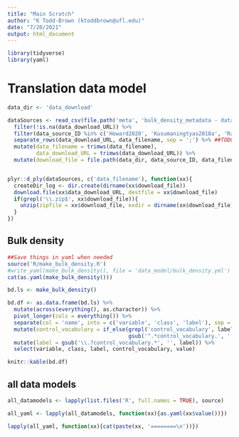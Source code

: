 ```yaml
---
title: "Main Scratch"
author: "K Todd-Brown (ktoddbrown@ufl.edu)"
date: "7/20/2021"
output: html_document
---
```


```r
library(tidyverse)
library(yaml)
```



# Translation data model

```r
data_dir <- 'data_download'

dataSources <- read_csv(file.path('meta', 'bulk_density_metadata - data_source_v2.csv')) %>%
  filter(!is.na(data_download_URL)) %>%
  filter(data_source_ID %in% c('Howard2020', 'Kusumaningtyas2018a', 'Ramahti2018')) %>%
  separate_rows(data_download_URL, data_filename, sep = ';') %>% ##TODO Ensure the same number of ; in both columns
  mutate(data_filename = trimws(data_filename),
         data_download_URL = trimws(data_download_URL)) %>%
  mutate(download_file = file.path(data_dir, data_source_ID, data_filename))


plyr::d_ply(dataSources, c('data_filename'), function(xx){
  createDir_log <- dir.create(dirname(xx$download_file))
  download.file(xx$data_download_URL, destfile = xx$download_file)
  if(grepl('\\.zip$', xx$download_file)){
    unzip(zipfile = xx$download_file, exdir = dirname(xx$download_file))
  }
})


```

## Bulk density

```r
##Save things in yaml when needed
source('R/make_bulk_density.R')
#write_yaml(make_bulk_density(), file = 'data_model/bulk_density.yml')
cat(as.yaml(make_bulk_density()))
```

```r
bd.ls <- make_bulk_density()

bd.df <- as.data.frame(bd.ls) %>%
  mutate(across(everything(), as.character)) %>%
  pivot_longer(cols = everything()) %>%
  separate(col = 'name', into = c('variable', 'class', 'label'), sep = '\\.', extra = 'merge', fill = 'right') %>%
  mutate(control_vocabulary = if_else(grepl('control_vocabulary', label),
                                      gsub('^.*control_vocabulary.', '', label), NA_character_)) %>%
  mutate(label = gsub('\\.?control_vocabulary.*', '', label)) %>%
  select(variable, class, label, control_vocabulary, value)

knitr::kable(bd.df)
```

## all data models

```r
all_datamodels <- lapply(list.files('R', full.names = TRUE), source)

all_yaml <- lapply(all_datamodels, function(xx){as.yaml(xx$value())})

lapply(all_yaml, function(xx){cat(paste(xx, '========\n'))})
```
